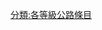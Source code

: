 {{catmore1|[[Wikipedia:公路专题|Wikipedia:公路专题]]}}
{{Articles by Importance|topic=公路|project=公路|format=TOC}}
{{emptycat}}

[[分類:各等級公路條目|分類:各等級公路條目]]